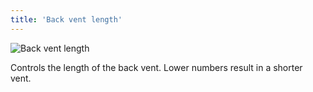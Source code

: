 ```yaml
---
title: 'Back vent length'
---
```


![Back vent length](backventlength.svg)

Controls the length of the back vent. Lower numbers result in a shorter vent.
